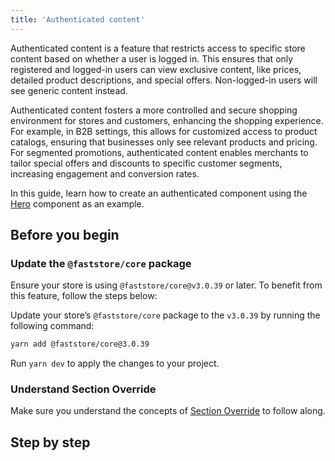 ```yaml
---
title: 'Authenticated content'
---
```


Authenticated content is a feature that restricts access to specific store content based on whether a user is logged in. This ensures that only registered and logged-in users can view exclusive content, like prices, detailed product descriptions, and special offers. Non-logged-in users will see generic content instead.

Authenticated content fosters a more controlled and secure shopping environment for stores and customers, enhancing the shopping experience. For example, in B2B settings, this allows for customized access to product catalogs, ensuring that businesses only see relevant products and pricing. For segmented promotions, authenticated content enables merchants to tailor special offers and discounts to specific customer segments, increasing engagement and conversion rates.

In this guide, learn how to create an authenticated component using the [Hero](https://developers.vtex.com/docs/guides/faststore/organisms-hero) component as an example.

## Before you begin
### Update the `@faststore/core` package

Ensure your store is using `@faststore/core@v3.0.39` or later. To benefit from this feature, follow the steps below:

Update your store’s `@faststore/core` package to the `v3.0.39` by running the following command:

```bash
yarn add @faststore/core@3.0.39
```

Run `yarn dev` to apply the changes to your project.

### Understand Section Override
Make sure you understand the concepts of [Section Override](https://developers.vtex.com/docs/guides/faststore/overrides-overview) to follow along.
## Step by step
